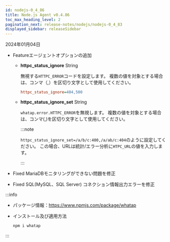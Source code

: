 ```yaml
---
id: nodejs-0_4_86
title: Node.js Agent v0.4.86
toc_max_heading_level: 2
pagination_next: release-notes/nodejs/nodejs-0_4_83
displayed_sidebar: releaseSidebar
---
```


2024年01月04日

- <Status>Feature</Status>エージェントオプションの追加

  - **httpc_status_ignore** <span class='type'>String</span>

    無視する`HTTPC_ERROR`コードを設定します。 複数の値を対象とする場合は、コンマ（,）を区切り文字として使用してください。

    ```ini title='whatap.conf'
    httpc_status_ignore=404,500
    ```

  - **httpc_status_ignore_set** <span class='type'>String</span>

    `whatap.error.HTTPC_ERROR`を無視します。 複数の値を対象とする場合は、コンマ(,)を区切り文字として使用してください。

    :::note

    `httpc_status_ignore_set=/a/b/c:400,/a/ab/c:404`のように設定してください。 この場合、URLは統計/エラー分析に`HTPC_URL`の値を入力します。

    :::

- <Status>Fixed</Status> MariaDBモニタリングができない問題を修正

- <Status>Fixed</Status> SQL(MySQL、SQL Server) コネクション情報出力エラーを修正

:::info

- パッケージ情報：https://www.npmjs.com/package/whatap

- インストール及び適用方法

  ```bash
  npm i whatap
  ```

:::
